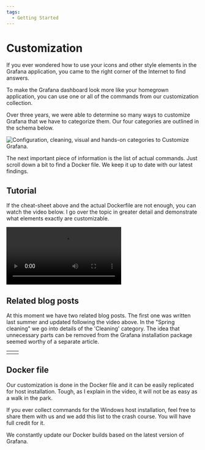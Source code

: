 ```yaml
---
tags:
  - Getting Started
---
```



# Customization

If you ever wondered how to use your icons and other style elements in the Grafana application, you came to the right corner of the Internet to find answers.

To make the Grafana dashboard look more like your homegrown application, you can use one or all of the commands from our customization collection.

Over three years, we were able to determine so many ways to customize Grafana that we have to categorize them. Our four categories are outlined in the schema below.

<Image
  title="Configuration, cleaning, visual and hands-on categories to Customize Grafana."
  src="/img/grafana/customization.png"
  lazy={false}
/>

The next important piece of information is the list of actual commands. Just scroll down a bit to find a Docker file. We keep it up to date with our latest findings.

## Tutorial

If the cheat-sheet above and the actual Dockerfile are not enough, you can watch the video below. I go over the topic in greater detail and demonstrate what elements exactly are customizable.

<Video
  src="https://www.youtube.com/embed/ChI78v4UZc0"
  title="How to customize Grafana 9.4. A cheat-sheet for Docker container and Windows."
/>

## Related blog posts

At this moment we have two related blog posts. The first one was written last summer and updated following the video above. In the "Spring cleaning" we go into details of the 'Cleaning' category. The idea that unnecessary parts can be removed from the Grafana installation package seemed worthy of a separate article.

<table>
  <tr style={{ border: "none" }}>
    <td width="50%" style={{ border: "none" }}>
      <BlogPost
        href="/blog/how-to-customize-the-grafana-user-interface-8d70a42dc2b6/"
        title="How to customize the Grafana user interface."
        src="/img/blog/2022-08-14-customize-grafana/banner.png"
        width="100%"
      />
    </td>
    <td width="*" style={{ border: "none" }}>
      <BlogPost
        href="/blog/native-grafana-plugins-20230409/"
        title="Spring cleaning in Grafana."
        src="/img/blog/2023-04-09-native-grafana-plugins/banner.png"
        width="100%"
      />
    </td>
  </tr>
</table>

## Docker file

Our customization is done in the Docker file and it can be easily replicated for host installation. Tough, as I explain in the video, it will not be as easy as a walk in the park.

If you ever collect commands for the Windows host installation, feel free to share them with us and we add this list to the crash course. You will have full credit for it.

We constantly update our Docker builds based on the latest version of Grafana.

<Code
  url="https://github.com/VolkovLabs/volkovlabs-app/blob/main/Dockerfile"
  language="docker"
/>
